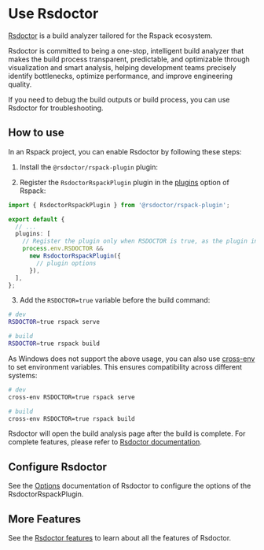 # Use Rsdoctor

[Rsdoctor](https://rsdoctor.dev/) is a build analyzer tailored for the Rspack ecosystem.

Rsdoctor is committed to being a one-stop, intelligent build analyzer that makes the build process transparent, predictable, and optimizable through visualization and smart analysis, helping development teams precisely identify bottlenecks, optimize performance, and improve engineering quality.

If you need to debug the build outputs or build process, you can use Rsdoctor for troubleshooting.

## How to use

In an Rspack project, you can enable Rsdoctor by following these steps:

1. Install the `@rsdoctor/rspack-plugin` plugin:


<PackageManagerTabs command="add @rsdoctor/rspack-plugin -D" />

2. Register the `RsdoctorRspackPlugin` plugin in the [plugins](/config/plugins) option of Rspack:

```ts title="rspack.config.mjs"
import { RsdoctorRspackPlugin } from '@rsdoctor/rspack-plugin';

export default {
  // ...
  plugins: [
    // Register the plugin only when RSDOCTOR is true, as the plugin increases build time
    process.env.RSDOCTOR &&
      new RsdoctorRspackPlugin({
        // plugin options
      }),
  ],
};
```

3. Add the `RSDOCTOR=true` variable before the build command:

```bash
# dev
RSDOCTOR=true rspack serve

# build
RSDOCTOR=true rspack build
```

As Windows does not support the above usage, you can also use [cross-env](https://npmjs.com/package/cross-env) to set environment variables. This ensures compatibility across different systems:

```bash
# dev
cross-env RSDOCTOR=true rspack serve

# build
cross-env RSDOCTOR=true rspack build
```

Rsdoctor will open the build analysis page after the build is complete. For complete features, please refer to [Rsdoctor documentation](https://rsdoctor.dev/).

## Configure Rsdoctor

See the [Options](https://rsdoctor.dev/config/options/options) documentation of Rsdoctor to configure the options of the RsdoctorRspackPlugin.

## More Features

See the [Rsdoctor features](https://rsdoctor.dev/guide/start/features) to learn about all the features of Rsdoctor.
